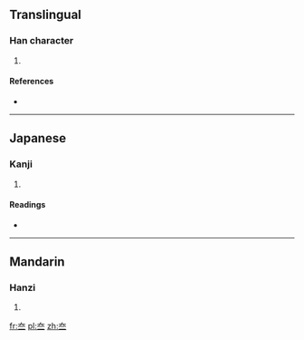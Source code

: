 ==Translingual==

===Han character===
{{Han char|rn=37|rad=大|as=02|sn=5|four=|canj=大一一 (KMM)|ids=⿱[[大]][[二]]}}

# {{defn|Han|sort=大02}}

====References====
* {{Han ref|kx=0249.110|dkj=05846|dj=0509.020|hdz=10524.030|uh=5933|ud=22835}}

----

==Japanese==

===Kanji===
{{ja-kanji|grade=|rs=大02}}

# {{defn|lang=ja|sort=大02}}

====Readings====
* {{ja-readings|on=[[たい]] (tai)|kun=}}

----

==Mandarin==

===Hanzi===
{{cmn-hanzi|pin=[[tài]] ([[tai4]]), [[tou]] ([[tou5]])|wg=t'ai<sup>4</sup>, t'ou<sup>5</sup>}}

# {{defn|lang=cmn|sort=大02}}

[[fr:夳]]
[[pl:夳]]
[[zh:夳]]